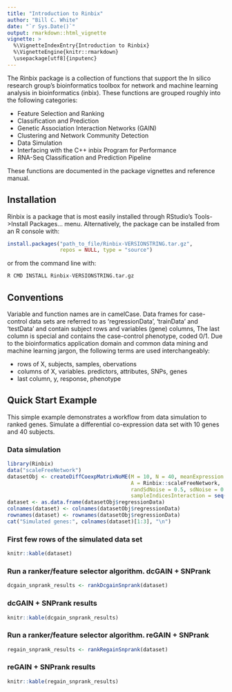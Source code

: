 ```yaml
---
title: "Introduction to Rinbix"
author: "Bill C. White"
date: "`r Sys.Date()`"
output: rmarkdown::html_vignette
vignette: >
  %\VignetteIndexEntry{Introduction to Rinbix}
  %\VignetteEngine{knitr::rmarkdown}
  \usepackage[utf8]{inputenc}
---
```


The Rinbix package is a collection of functions that support the In silico research group's bioinformatics toolbox for network and machine learning analysis in bioinformatics (inbix). These functions are grouped roughly into the following categories:

- Feature Selection and Ranking
- Classification and Prediction
- Genetic Association Interaction Networks (GAIN)
- Clustering and Network Community Detection
- Data Simulation
- Interfacing with the C++ inbix Program for Performance
- RNA-Seq Classification and Prediction Pipeline

These functions are documented in the package vignettes and reference manual.

## Installation

Rinbix is a package that is most easily installed through RStudio's Tools->Install Packages... menu. Alternatively, the package can be installed from an R console with:
```r
install.packages("path_to_file/Rinbix-VERSIONSTRING.tar.gz", 
                 repos = NULL, type = "source")
```
or from the command line with:
```r
R CMD INSTALL Rinbix-VERSIONSTRING.tar.gz
```

## Conventions

Variable and function names are in camelCase. Data frames for case-control data sets are referred to as 'regressionData', 'trainData' and 'testData' and contain subject rows and variables (gene) columns, The last column is special and contains the case-control phenotype, coded 0/1. Due to the bioinformatics application domain and common data mining and machine learning jargon, the following terms are used interchangeably:

- rows of X, subjects, samples, obervations
- columns of X, variables. predictors, attributes, SNPs, genes
- last column, y, response, phenotype

## Quick Start Example

This simple example demonstrates a workflow from data simulation to ranked genes. Simulate a differential co-expression data set with 10 genes and 40 subjects.

### Data simulation

```r
library(Rinbix)
data("scaleFreeNetwork")
datasetObj <- createDiffCoexpMatrixNoME(M = 10, N = 40, meanExpression = 7, 
                                        A = Rinbix::scaleFreeNetwork,
                                        randSdNoise = 0.5, sdNoise = 0.05,
                                        sampleIndicesInteraction = seq(1:3))
dataset <- as.data.frame(datasetObj$regressionData)
colnames(dataset) <- colnames(datasetObj$regressionData)
rownames(dataset) <- rownames(datasetObj$regressionData)
cat("Simulated genes:", colnames(dataset)[1:3], "\n")
```

### First few rows of the simulated data set

```r
knitr::kable(dataset)
```

### Run a ranker/feature selector algorithm. dcGAIN + SNPrank

```r
dcgain_snprank_results <- rankDcgainSnprank(dataset)
```

### dcGAIN + SNPrank results

```r
knitr::kable(dcgain_snprank_results)
```

### Run a ranker/feature selector algorithm. reGAIN + SNPrank

```r
regain_snprank_results <- rankRegainSnprank(dataset)
```

### reGAIN + SNPrank results

```r
knitr::kable(regain_snprank_results)
```
